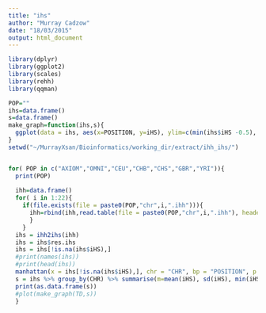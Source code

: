 ```yaml
---
title: "ihs"
author: "Murray Cadzow"
date: "18/03/2015"
output: html_document
---
```


```r
library(dplyr)
library(ggplot2)
library(scales)
library(rehh)
library(qqman)

POP=""
ihs=data.frame()
s=data.frame()
make_graph=function(ihs,s){
  ggplot(data = ihs, aes(x=POSITION, y=iHS), ylim=c(min(ihs$iHS -0.5), max(ihs$iHS + 0.5)))  + geom_point(shape = 16, colour= alpha("black", 1/5)) + facet_wrap(~CHR, scales = "free_x")  + geom_hline(aes(yintercept= q1, colour ="quantile"), data=s,)  + geom_hline(aes(yintercept= q2, colour ="quantile"), data=s)  +geom_hline(aes(yintercept= m, colour="mean"), data=s) + scale_colour_manual("",breaks=c("mean","quantile"),values=c("blue","red")) + scale_x_continuous( xlab("Chromosome Position (Mbp)")) + ylab("iHS") + ggtitle(paste0(POP," iHS by Chromosome")) + theme( plot.background= element_rect(colour="black",fill=NA), legend.position= c(0.75, 0.12)) + theme_bw()
}
setwd("~/MurrayXsan/Bioinformatics/working_dir/extract/ihh_ihs/")


for( POP in c("AXIOM","OMNI","CEU","CHB","CHS","GBR","YRI")){
  print(POP)
  
  ihh=data.frame()
  for( i in 1:22){
    if(file.exists(file = paste0(POP,"chr",i,".ihh"))){
      ihh=rbind(ihh,read.table(file = paste0(POP,"chr",i,".ihh"), header=TRUE))
      }
    }
  ihs = ihh2ihs(ihh)
  ihs = ihs$res.ihs
  ihs = ihs[!is.na(ihs$iHS),]
  #print(names(ihs))
  #print(head(ihs))
  manhattan(x = ihs[!is.na(ihs$iHS),], chr = "CHR", bp = "POSITION", p = "Pvalue", main=POP)
  s = ihs %>% group_by(CHR) %>% summarise(m=mean(iHS), sd(iHS), min(iHS), max(iHS), q1 = quantile(iHS, 0.01), q2 = quantile(iHS, 0.99))
  print(as.data.frame(s))
  #plot(make_graph(TD,s))
  }

```
